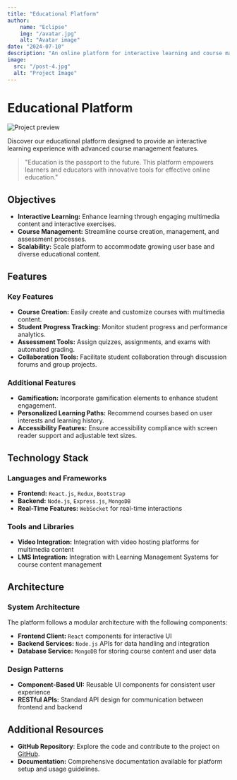 ```yaml
---
title: "Educational Platform"
author: 
    name: "Eclipse"
    img: "/avatar.jpg"
    alt: "Avatar image"
date: "2024-07-10"
description: "An online platform for interactive learning and course management."
image:
  src: "/post-4.jpg"
  alt: "Project Image"
---
```



# Educational Platform

<MarkdownAuthor author={author.name} date={date} />

![Project preview](/post-4.jpg)


Discover our educational platform designed to provide an interactive learning experience with advanced course management features.

> "Education is the passport to the future. This platform empowers learners and educators with innovative tools for effective online education."

## **Objectives**

- **Interactive Learning:** Enhance learning through engaging multimedia content and interactive exercises.
- **Course Management:** Streamline course creation, management, and assessment processes.
- **Scalability:** Scale platform to accommodate growing user base and diverse educational content.

## **Features**

### Key Features

- **Course Creation:** Easily create and customize courses with multimedia content.
- **Student Progress Tracking:** Monitor student progress and performance analytics.
- **Assessment Tools:** Assign quizzes, assignments, and exams with automated grading.
- **Collaboration Tools:** Facilitate student collaboration through discussion forums and group projects.

### Additional Features

- **Gamification:** Incorporate gamification elements to enhance student engagement.
- **Personalized Learning Paths:** Recommend courses based on user interests and learning history.
- **Accessibility Features:** Ensure accessibility compliance with screen reader support and adjustable text sizes.

## **Technology Stack**

### Languages and Frameworks

- **Frontend:** `React.js`, `Redux`, `Bootstrap`
- **Backend:** `Node.js`, `Express.js`, `MongoDB`
- **Real-Time Features:** `WebSocket` for real-time interactions

### Tools and Libraries

- **Video Integration:** Integration with video hosting platforms for multimedia content
- **LMS Integration:** Integration with Learning Management Systems for course content management

## **Architecture**

### System Architecture

The platform follows a modular architecture with the following components:

- **Frontend Client:** `React` components for interactive UI
- **Backend Services:** `Node.js` APIs for data handling and integration
- **Database Service:** `MongoDB` for storing course content and user data

### Design Patterns

- **Component-Based UI:** Reusable UI components for consistent user experience
- **RESTful APIs:** Standard API design for communication between frontend and backend

## **Additional Resources**

- **GitHub Repository**: Explore the code and contribute to the project on [GitHub](https://github.com/Thomas-Zabalo/astro-template).
- **Documentation:** Comprehensive documentation available for platform setup and usage guidelines.

